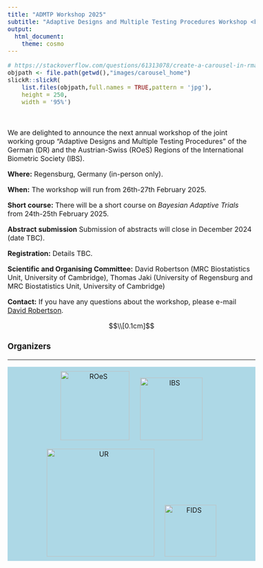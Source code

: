 ```yaml
---
title: "ADMTP Workshop 2025"
subtitle: "Adaptive Designs and Multiple Testing Procedures Workshop <br> 26th - 27th February 2025"
output:
  html_document:
    theme: cosmo
---
```


<style type="text/css">
h1.title {
  display: none;
}
</style>

<style type="text/css">
.subtitle {
  font-size: 36px;
  color: DarkRed;
  text-align: center;
}
</style>

<style type="text/css">
  body{
  font-size: 12pt;
}
</style> 

<style>
.sponsor {
  display: inline-block;
  margin: 10px;
}

.sponsor img {
  max-width: 100%;
  height: auto;
}

.organizers {
  text-align: center;
  margin-bottom: 30px;
  background-color: #ADD8E6 
}

</style>

```{=html}
<head>
<title>ADMTP2025</title>
</head>
```


```r
# https://stackoverflow.com/questions/61313078/create-a-carousel-in-rmarkdown
objpath <- file.path(getwd(),"images/carousel_home")
slickR::slickR(
    list.files(objpath,full.names = TRUE,pattern = 'jpg'),
    height = 250,
    width = '95%')
```


<br>

We are delighted to announce the next annual workshop of the joint working group “Adaptive Designs and Multiple Testing Procedures” of the German (DR) and the Austrian-Swiss (ROeS) Regions of the International Biometric Society (IBS).

**Where:** Regensburg, Germany (in-person only).

**When:** The workshop will run from 26th-27th February 2025.

<!-- **Invited Speakers:** We are delighted to announce that **Prof. XXX** (University of XXX) and **Dr. XXX** (XXX) will present as invited speakers. The workshop will also feature an invited session on XXX. -->


**Short course:** There will be a short course on *Bayesian Adaptive Trials* from 24th-25th February 2025. 

**Abstract submission** Submission of abstracts will close in December 2024 (date TBC).

**Registration:** Details TBC.

**Scientific and Organising Committee:** David Robertson (MRC Biostatistics Unit, University of Cambridge), Thomas Jaki (University of Regensburg and MRC Biostatistics Unit, University of Cambridge)

**Contact:** If you have any questions about the workshop, please e-mail [David Robertson](mailto:david.robertson@mrc-bsu.cam.ac.uk).


$$\\[0.1cm]$$

### Organizers

<hr>

```{=html}
<div class="organizers">
    <div class="sponsor">
        <a href="https://www.ibs-roes.org/"; target=_blank">
        <img src="logos/ROeS.png" alt="ROeS" width="160">
        </a>
    </div>
    <div class="sponsor">
        <a href="http://www.biometrische-gesellschaft.de/en/home.html"; target=_blank">
        <img src="logos/IBS_DR.PNG" alt="IBS" width="145">
        </a>
    </div>
    <div class="sponsor">
        <a href="https://www.uni-regensburg.de/en"; target=_blank">
        <img src="logos/UR.png" alt="UR" width="250">
        </a>
    </div>
    <div class="sponsor">
        <a href="https://www.uni-regensburg.de/informatics-data-science/faculty/home/index.html"; target=_blank">
        <img src="logos/FIDS.png" alt="FIDS" width="120">
        </a>
    </div>
</div>
```

